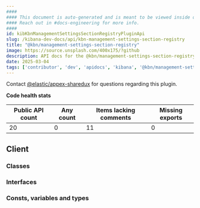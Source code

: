 ```yaml
---
####
#### This document is auto-generated and is meant to be viewed inside our experimental, new docs system.
#### Reach out in #docs-engineering for more info.
####
id: kibKbnManagementSettingsSectionRegistryPluginApi
slug: /kibana-dev-docs/api/kbn-management-settings-section-registry
title: "@kbn/management-settings-section-registry"
image: https://source.unsplash.com/400x175/?github
description: API docs for the @kbn/management-settings-section-registry plugin
date: 2025-03-04
tags: ['contributor', 'dev', 'apidocs', 'kibana', '@kbn/management-settings-section-registry']
---
```




Contact [@elastic/appex-sharedux](https://github.com/orgs/elastic/teams/appex-sharedux) for questions regarding this plugin.

**Code health stats**

| Public API count  | Any count | Items lacking comments | Missing exports |
|-------------------|-----------|------------------------|-----------------|
| 20 | 0 | 11 | 0 |

## Client

### Classes
<DocDefinitionList data={kbnManagementSettingsSectionRegistryObj.client.classes}/>

### Interfaces
<DocDefinitionList data={kbnManagementSettingsSectionRegistryObj.client.interfaces}/>

### Consts, variables and types
<DocDefinitionList data={kbnManagementSettingsSectionRegistryObj.client.misc}/>

